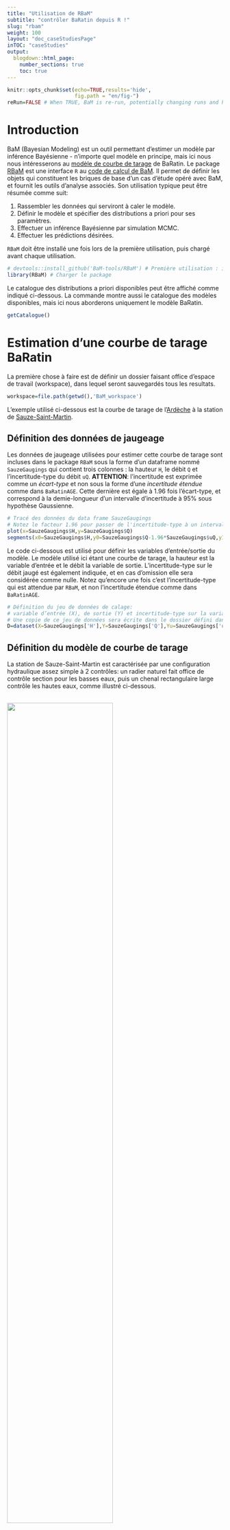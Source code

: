 ---
title: "Utilisation de RBaM"
subtitle: "contrôler BaRatin depuis R !"
slug: "rbam"
weight: 100
layout: "doc_caseStudiesPage"
inTOC: "caseStudies"    
output:
  blogdown::html_page:
    number_sections: true
    toc: true
---


```{r setup, include=FALSE}
knitr::opts_chunk$set(echo=TRUE,results='hide',
                      fig.path = "en/fig-")
reRun=FALSE # When TRUE, BaM is re-run, potentially changing runs and hence figures
```

# Introduction

BaM (Bayesian Modeling) est un outil permettant d'estimer un modèle par inférence Bayésienne - n'importe quel modèle en principe, mais ici nous nous intéresserons au [modèle de courbe de tarage](/fr/doc/topics/courbe-de-tarage) de BaRatin. Le package [RBaM](https://github.com/BaM-tools/RBaM) est une interface `R` au [code de calcul de BaM](https://github.com/BaM-tools/BaM). Il permet de définir les objets qui constituent les briques de base d'un cas d’étude opéré avec BaM, et fournit les outils d'analyse associés. Son utilisation typique peut être résumée comme suit:

1. Rassembler les données qui serviront à caler le modèle.
2. Définir le modèle et spécifier des distributions a priori pour ses paramètres.
3. Effectuer un inférence Bayésienne par simulation MCMC.
4. Effectuer les prédictions désirées.

`RBaM` doit être installé une fois lors de la première utilisation, puis chargé avant chaque utilisation. 

```{r message=FALSE}
# devtools::install_github('BaM-tools/RBaM') # Première utilisation : installer le package depuis GitHub
library(RBaM) # Charger le package
```

Le catalogue des distributions a priori disponibles peut être affiché comme indiqué ci-dessous. La commande montre aussi le catalogue des modèles disponibles, mais ici nous aborderons uniquement le modèle BaRatin.

```{r results='markup'}
getCatalogue()
```

# Estimation d'une courbe de tarage BaRatin

La première chose à faire est de définir un dossier faisant office d'espace de travail (workspace), dans lequel seront sauvegardés tous les resultats.

```{r}
workspace=file.path(getwd(),'BaM_workspace')
```

L'exemple utilisé ci-dessous est la courbe de tarage de l'[Ardèche](https://fr.wikipedia.org/wiki/Ard%C3%A8che_(rivi%C3%A8re)) à la station de [Sauze-Saint-Martin](https://www.hydro.eaufrance.fr/stationhydro/V506401001/fiche). 

## Définition des données de jaugeage

Les données de jaugeage utilisées pour estimer cette courbe de tarage sont incluses dans le package `RBaM` sous la forme d'un dataframe nommé `SauzeGaugings` qui contient trois colonnes : la hauteur `H`, le débit `Q` et l'incertitude-type du débit `uQ`. **ATTENTION**: l'incertitude est exprimée comme un *écart-type* et non sous la forme d'une *incertitude étendue* comme dans `BaRatinAGE`. Cette dernière est égale à 1.96 fois l’écart-type, et correspond à la demie-longueur d'un intervalle d'incertitude à 95\% sous hypothèse Gaussienne.

```{r}
# Tracé des données du data frame SauzeGaugings
# Notez le facteur 1.96 pour passer de l'incertitude-type à un intervalle à 95%
plot(x=SauzeGaugings$H,y=SauzeGaugings$Q)
segments(x0=SauzeGaugings$H,y0=SauzeGaugings$Q-1.96*SauzeGaugings$uQ,y1=SauzeGaugings$Q+1.96*SauzeGaugings$uQ)
```

Le code ci-dessous est utilisé pour définir les variables d'entrée/sortie du modèle. Le modèle utilisé ici étant une courbe de tarage, la hauteur est la variable d’entrée et le débit la variable de sortie. L'incertitude-type sur le débit jaugé est également indiquée, et en cas d'omission elle sera considérée comme nulle. Notez qu'encore une fois c'est l'incertitude-type qui est attendue par `RBaM`\, et non l'incertitude étendue comme dans `BaRatinAGE`. 

```{r}
# Définition du jeu de données de calage:  
# variable d’entrée (X), de sortie (Y) et incertitude-type sur la variable de sortie (Yu).
# Une copie de ce jeu de données sera écrite dans le dossier défini dans data.dir.
D=dataset(X=SauzeGaugings['H'],Y=SauzeGaugings['Q'],Yu=SauzeGaugings['uQ'],data.dir=workspace)

```

## Définition du modèle de courbe de tarage

La station de Sauze-Saint-Martin est caractérisée par une configuration hydraulique assez simple à 2 contrôles: un radier naturel fait office de contrôle section pour les basses eaux, puis un chenal rectangulaire large contrôle les hautes eaux, comme illustré ci-dessous. 

<br>
<img src="Sauze.jpg" width="70%">
<p style="text-align: center;color: gray;"> Configuration hydraulique pour l'Ardèche à Sauze-Saint-Martin (l'eau s’écoule du haut vers le bas de l'image, l’échelle est indiquée en jaune). (a) Propriétés du chenal contrôlant les hautes eaux ; (b) zoom sur la section de contrôle des basses eaux.</p>

Le code ci-dessous spécifie les distributions a priori des 6 paramètres de la courbe de tarage: hauteur d'activation, coefficient et exposant de chacun des deux contrôles. Pour plus de détails sur la spécification des a priori à cette station, vous pouvez consulter l'article de [Le Coz et al., 2014](https://hal.science/hal-00934237).

```{r}
# Paramètres du contrôle section en basses eaux: hauteur d'activation k, coefficient a et exposant c
k1=parameter(name='k1',init=-0.5,prior.dist='Uniform',prior.par=c(-1.5,0))
a1=parameter(name='a1',init=50,prior.dist='LogNormal',prior.par=c(log(50),1))
c1=parameter(name='c1',init=1.5,prior.dist='Gaussian',prior.par=c(1.5,0.05))
# Paramètres du contrôle chenal en hautes eaux: hauteur d'activation k, coefficient a et exposant c
k2=parameter(name='k2',init=1,prior.dist='Gaussian',prior.par=c(1,1))
a2=parameter(name='a2',init=100,prior.dist='LogNormal',prior.par=c(log(100),1))
c2=parameter(name='c2',init=1.67,prior.dist='Gaussian',prior.par=c(1.67,0.05))
```

La matrice des contrôles est ensuite définie comme suit :

```{r}
# Matrice des contrôles : les colonnes représentent les contrôles, les lignes les segments de hauteur.
# Ici la matrice signifie que le contrôle section est l'unique contrôle actif en basses eaux,
# puis le contrôle chenal est l'unique contrôle actif en hautes eaux.
controlMatrix=rbind(c(1,0),
                    c(0,1))
```

Pour finir, toutes ces informations sont transmises à `RBaM` en créant un objet de type `model` comme indiqué ci-dessous :

```{r}
# Tout réunir dans un objet de type "model"
M=model(ID='BaRatin', # ID du modèle considéré - ici, BaRatin
        nX=1,nY=1, # nombre de variables d’entrée/sortie : ici, 1 entrée (H) et 1 sortie (Q)
        par=list(k1,a1,c1,k2,a2,c2), # liste des paramètres du modèle - bien respecter l'ordre (k,a,c) pour chaque contrôle successif
        xtra=xtraModelInfo(object=controlMatrix)) # faire passer la matrice des contrôles via xtraModelInfo() comme indiqué ici
```

Nous avons donc à présent défini le modèle à estimer `M` ainsi que les données de calage `D`: tout est paré pour le calage !

## Lancer BaM et explorer les simulations MCMC

La fonction `BaM` est utilisée pour effectuer l'estimation des paramètres. Ceci lancera un [simulateur MCMC](/fr/doc/topics/mcmc) et sauvegardera les résultats dans le workspace.

```{r results='markup', eval=reRun}
BaM(mod=M,data=D) # Estimer les paramètres du modèle M en utilisant les données de calage D
```

Les échantillons MCMC peuvent à présent être lus. Il y a 2 fichiers MCMC: 'Results_MCMC.txt' contient les simulations brutes et est donc assez volumineux. 'Results_Cooking.txt' contient les simulations post-traitées avec un 'brûlage' de la première partie des itérations et un 'affinage' des simulations restantes (voir [cette page](/fr/doc/topics/mcmc) pour des explications plus détaillées). Ce dernier fichier devrait être favorisé dans la plupart des cas. Les propriétés des simulations MCMC peuvent évidemment être modifiées si nécessaire : pour cela voir les pages d'aide `?BaM`, `?mcmcOptions` et `?mcmcCooking`.

```{r results='markup'}
# Lecture des simulations MCMC post-traitées
MCMC=readMCMC(file.path(workspace,'Results_Cooking.txt'))
head(MCMC)
```

Quelques fonctions sont fournies avec `RBaM` pour explorer les simulations MCMC. La première fonction trace les valeurs simulées pour chaque paramètre ("trace plot") et est utile pour juger visuellement de la convergence des simulations MCMC.

```{r fig.height=6, fig.width=9}
# Trace plot pour chaque paramètre, utile pour évaluer la convergence
plots=tracePlot(MCMC)
patchwork::wrap_plots(plots,ncol=3)
```

La seconde fonction trace la densité a posteriori de chaque paramètre.

```{r fig.height=6, fig.width=9, warning=FALSE}
# Densité  pour chaque paramètre
plots=densityPlot(MCMC)
patchwork::wrap_plots(plots,ncol=3)
```

La troisième fonction crée un  "[violin plot](https://en.wikipedia.org/wiki/Violin_plot)" qui est utile pour comparer les distributions a posteriori de plusieurs paramètres dans un unique graphique (ici par exemple l'exposant de chaque contrôle).

```{r fig.height=3, fig.width=6}
# Violin plot, utile pour des paramètres 'comparables'
violinPlot(MCMC[c('c1','c2')])
```

## Estimer la courbe de tarage et ses incertitudes

La courbe de tarage et ses incertitudes peuvent être estimées à partir des simulations MCMC. Pour y parvenir, il faut d'abord définir la grille de valeurs de hauteur sur laquelle la courbe de tarage est calculée. Il faut ensuite définir un objet de type `prediction` qui spécifie quels types d'incertitude doivent être propagés. Par exemple, l'incertitude totale réclame de propager à la fois l'incertitude paramétrique (induite par la connaissance imparfaite des paramètres de la courbe) et l'[incertitude structurelle](/fr/doc/baratinage/erreurs-structurelles/) (induite par le caractère approximatif de toute courbe de tarage).  

```{r}
# Définition de la grille de hauteurs sur laquelle la courbe de tarage est calculée
hgrid=data.frame(H=seq(-1,7,0.1))
# Définition d'un objet 'prediction' pour l'incertitude totale
totalU=prediction(X=hgrid, # hauteurs
                  spagFiles='hQ_totalU.spag', # fichier dans lequel les prédictions sont sauvegardées
                  data.dir=workspace, # Une copie des jeux de données sera écrite dans ce dossier
                  doParametric=TRUE, # propager l'incertitude paramétrique ?
                  doStructural=TRUE) # propager l'incertitude structurelle ?
```

La propagation d'incertitude est ensuite effectuée en utilisant la même fonction `BaM` que précédemment, mais en mode "prédiction". Pour cela les options `doCalib=FALSE` et `doPred=TRUE` indiquent que le calage a déjà été effectué, et que la tâche à accomplir est d'utiliser les simulations MCMC existantes pour effectuer une prédiction incertaine (en l'occurrence, estimer la courbe de tarage et ses incertitudes). Notez que le mot "prédiction" est utilisé ici dans un sens très générique qui signifie "estimer les sorties incertaines du modèle".

```{r, eval=reRun}
# Re-lancer BaM, mais en mode "prédiction"
BaM(mod=M,data=D, # modèle et données
    pred=totalU, # prédiction à effectuer
    doCalib=FALSE,doPred=TRUE) # Ne pas re-caler mais faire les prédictions
```

Le fichier 'spaghetti' résultant de l'appel de cette fonction peut être lu dans le workspace et visualisé comme indiqué ci-dessous. Bien que les spaghetti constituent les sorties brutes des prédictions, il est souvent plus pratique de tracer des intervalles d'incertitude. Ceux-ci ont été calculés automatiquement par `BaM` et sauvegardés dans les fichiers portant l’extension '.env' (comme 'enveloppe').

```{r fig.height=4, fig.width=9}
par(mfrow=c(1,2)) # 2 figures sur la même ligne
# spaghetti représentant l'incertitude totale
Q=read.table(file.path(workspace,'hQ_totalU.spag'))
matplot(hgrid$H,Q,col='red',type='l',lty=1,main='spaghetti')
# Intervalles à 95% pour l'incertitude totale
Q=read.table(file.path(workspace,'hQ_totalU.env'),header=T)
matplot(hgrid$H,Q[,2:3],col='red',type='l',lty=1,main='uncertainty envelop')
```

La même logique peut être utilisée pour estimer l'incertitude paramétrique seule (ce qui revient à "désactiver" l'incertitude structurelle) et la courbe de tarage maxpost (ce qui revient à "désactiver" les incertitudes paramétriques et structurelle).

```{r, eval=reRun}
# Définir un objet 'prediction' pour l'incertitude paramétrique seule - notez le doStructural=FALSE
paramU=prediction(X=hgrid,spagFiles='hQ_paramU.spag',data.dir=workspace,
                  doParametric=TRUE,doStructural=FALSE)
# Définir un objet 'prediction' sans incertitude, ce qui conduit à la courbe de tarage maxpost
maxpost=prediction(X=hgrid,spagFiles='hQ_maxpost.spag',data.dir=workspace,
                  doParametric=FALSE,doStructural=FALSE)
# Lancer BaM en mode prédiction
BaM(mod=M,data=D, # model and data
    pred=list(paramU,maxpost), # prédictions à effectuer - quand il y en a plusieurs, il faut les rassembler dans une liste
    doCalib=FALSE,doPred=TRUE) # Ne pas re-caler mais faire les prédictions
```

Il est maintenant possible de recréer la figure proposée par `BaRatinAGE`, qui superpose l'incertitude totale, l'incertitude paramétrique, la courbe de tarage maxpost et les jaugeages.

```{r fig.height=6, fig.width=9}
# Lire et tracer en rouge l'enveloppe représentant l'incertitude totale
Q=read.table(file.path(workspace,'hQ_totalU.env'),header=T)
matplot(hgrid$H,Q[,2:3],col='red',type='l',lty=1)
# Lire et tracer en rose l'enveloppe représentant l'incertitude paramétrique
Q=read.table(file.path(workspace,'hQ_paramU.env'),header=T)
matplot(hgrid$H,Q[,2:3],col='pink',type='l',lty=1,add=TRUE)
# Lire et tracer en noir la courbe de tarage maxpost
Q=read.table(file.path(workspace,'hQ_maxpost.spag'))
matplot(hgrid$H,Q,col='black',type='l',lty=1,add=TRUE)
# Ajouter les jaugeages
points(x=SauzeGaugings$H,y=SauzeGaugings$Q,pch=19)
segments(x0=SauzeGaugings$H,y0=SauzeGaugings$Q-1.96*SauzeGaugings$uQ,y1=SauzeGaugings$Q+1.96*SauzeGaugings$uQ)
```

## Production d'un hydrogramme incertain

La production d'un hydrogramme incertain est quasiment identique à celle d'une courbe de tarage incertaine : la seule chose à changer est de remplacer la grille de hauteurs par un limnigramme, comme celui représenté ci-dessous par exemple (le fichier de données peut être téléchargé [ici](SauzeHt.csv))

```{r fig.height=4, fig.width=9}
# Lecture et tracé du limnigramme
ht=read.table('SauzeHt.csv',header=T,sep=';',colClasses=c('POSIXct','numeric'))
plot(ht,type='l')
```

Le code est le même que précédemment, à l'exception du fait que les valeurs de hauteur utilisées dans les prédictions proviennent du limnigramme (`ht['stage']`) plutôt que de la grille de hauteur (`hgrid`).

```{r, eval=reRun}
# Objet 'prediction' pour l'incertitude totale
totalU=prediction(X=ht['stage'],spagFiles='Qt_totalU.spag',data.dir=workspace, 
                  doParametric=TRUE,doStructural=TRUE) 
# Objet 'prediction' pour l'incertitude paramétrique
paramU=prediction(X=ht['stage'],spagFiles='Qt_paramU.spag',data.dir=workspace,
                  doParametric=TRUE,doStructural=FALSE)
# Objet 'prediction' pour l'hydrogramme maxpost
maxpost=prediction(X=ht['stage'],spagFiles='Qt_maxpost.spag',data.dir=workspace,
                  doParametric=FALSE,doStructural=FALSE)
# lancer BaM en mode prédiction
BaM(mod=M,data=D,pred=list(totalU,paramU,maxpost),doCalib=FALSE,doPred=TRUE)
```

L'hydrogramme résultant de ce calcul peut être tracé avec ses incertitudes.

```{r fig.height=6, fig.width=9}
# Incertitude totale en rouge
Q=read.table(file.path(workspace,'Qt_totalU.env'),header=T)
matplot(ht$time,Q[,2:3],col='red',type='l',lty=1)
# Incertitude paramétrique en rose
Q=read.table(file.path(workspace,'Qt_paramU.env'),header=T)
matplot(ht$time,Q[,2:3],col='pink',type='l',lty=1,lwd=2,add=TRUE)
# Hydrogramme maxpost en noir
Q=read.table(file.path(workspace,'Qt_maxpost.spag'))
matplot(ht$time,Q,col='black',type='l',lty=1,add=TRUE)
```

Notez qu'aucune incertitude n'a été considérée sur le limnigramme. Il est possible de rajouter cette composante en utilisant, plutôt qu'un unique limnigramme, des "spaghetti de limnigramme", c'est à dire de nombreux limnigrammes répliqués qui quantifient l'incertitude. L'exemple ci-dessous montre comment générer ces spaghetti dans le cas d'erreurs Gaussiennes indépendantes d’écart-type constant $\sigma_h=5 \mathrm{cm}$. Des modèles d’erreurs plus avancés pourraient être  utilisés (comme décrit dans [cette page](/fr/doc/topics/limni/)) mais pour le moment `RBaM` ne propose pas de fonctionnalité dédiée - la génération des spaghetti de limnigramme reste donc de votre responsabilité.

```{r fig.height=4, fig.width=9}
set.seed(82487)
# Créer 100 réplications pour ht, avec un écart-type de 5cm
htrep=matrix(rnorm(n=NROW(ht)*100,mean=ht$stage,sd=0.05),nrow=NROW(ht),ncol=100)
# Tracer les spaghetti de limnigramme 
matplot(ht$time,htrep,col='gray',type='l',lty=1)
```

Le reste de l'analyse se déroule comme précédemment, en remplaçant le limnigramme unique par les spaghetti de limnigramme.

```{r, eval=reRun}
# Incertitude totale
totalU=prediction(X=list(htrep), # spaghetti, doivent obligatoirement être placés dans une liste
                  spagFiles='Qt_param_struct_hU.spag', data.dir=workspace,
                  doParametric=TRUE, doStructural=TRUE)
# Incertitudes param+hauteur (incertitude structurelle désactivée)
param_hU=prediction(X=list(htrep),spagFiles='Qt_param_hU.spag',data.dir=workspace,
                  doParametric=TRUE,doStructural=FALSE)
# Incertitude de hauteur seulement  (incertitudes structurelle et paramétrique désactivées)
hU=prediction(X=list(htrep),spagFiles='Qt_hU.spag',data.dir=workspace,
                  doParametric=FALSE,doStructural=FALSE)
# lancer BaM en mode prédiction
BaM(mod=M,data=D,pred=list(totalU,param_hU,hU),doCalib=FALSE,doPred=TRUE)
```

Ceci conduit à la figure ci-dessous. Notez qu'un axe des ordonnées logarithmique a été utilise pour mettre en avant les moyennes et basses eaux pour lesquelles l'incertitude due aux hauteurs est notable. 

```{r fig.height=6, fig.width=9}
# Incertitude totale en rouge
Q=read.table(file.path(workspace,'Qt_param_struct_hU.env'),header=T)
matplot(ht$time,Q[,2:3],col='red',type='l',lty=1,log='y')
# Incertitude paramétrique+hauteur en rose
Q=read.table(file.path(workspace,'Qt_param_hU.env'),header=T)
matplot(ht$time,Q[,2:3],col='pink',type='l',lty=1,lwd=2,add=TRUE)
# Incertitude hauteur en jaune
Q=read.table(file.path(workspace,'Qt_hU.env'),header=T)
matplot(ht$time,Q[,2:3],col='goldenrod1',type='l',lty=1,lwd=2,add=TRUE)
# Hydrogramme maxpost en noir
Q=read.table(file.path(workspace,'Qt_maxpost.spag'))
matplot(ht$time,Q,col='black',type='l',lty=1,add=TRUE)
```

# Conclusion

Le package `RBaM` permet de piloter BaRatin directement depuis `R` sans passer par l'interface graphique `BaRatinAGE`. Bien que cela demande un apprentissage plus long, le jeu peut en valoir la chandelle, surtout pour les utilisateurs qui sont déjà familiers avec le language `R`:

* `RBaM` offre plus de flexibilité dans l'application de BaRatin
* `RBaM` facilite l’intégration d'analyses BaRatin dans d'autres processus d'analyse existants
* `RBaM` permet d’accéder à tous les outils de l'écosystème `R`, en particulier pour préparer les données, visualiser les résultats, effectuer des analyses statistiques, etc.
* Enfin, et c'est important, `RBaM` ne se restreint pas au modèle de courbe de tarage de BaRatin. En particulier, des modèles de courbes de tarage non-univoques (par exemple dans le cas de remous variable, d'influence de la végétation, de détarages multiples etc.) sont disponibles dans `RBaM` mais pas encore dans `BaRatinAGE`. De manière générale, tout nouveau modèle sera disponible dans `RBaM` bien avant qu'il le soit dans `BaRatinAGE`.

```{r message=FALSE, warning=FALSE, include=FALSE}
# Cleanup
# unlink(workspace, recursive=TRUE)
```

